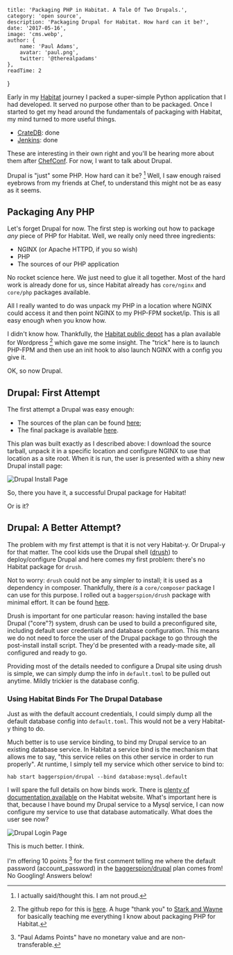 
    title: 'Packaging PHP in Habitat. A Tale Of Two Drupals.',
    category: 'open source',
    description: 'Packaging Drupal for Habitat. How hard can it be?',
    date: '2017-05-16',
    image: 'cms.webp',
    author: {
        name: 'Paul Adams',
        avatar: 'paul.png',
        twitter: '@therealpadams'
    },
    readTime: 2
}


Early in my [Habitat](https://habitat.sh) journey I packed a
super-simple Python application that I had developed. It served no
purpose other than to be packaged. Once I started to get my head
around the fundamentals of packaging with Habitat, my mind turned to
more useful things.

- [CrateDB](https://crate.io): done
- [Jenkins](https://jenkins.io): done

These are interesting in their own right and you'll be hearing more
about them after [ChefConf](https://chefconf.chef.io/2017/). For now,
I want to talk about Drupal.

Drupal is "just" some PHP. How hard can it be? [^1] Well, I
saw enough raised eyebrows from my friends at Chef, to understand this
might not be as easy as it seems.

## Packaging **Any** PHP

Let's forget Drupal for now. The first step is working out how to
package _any_ piece of PHP for Habitat. Well, we really only need
three ingredients:

- NGINX (or Apache HTTPD, if you so wish)
- PHP
- The sources of our PHP application

No rocket science here. We just need to glue it all together. Most of
the hard work is already done for us, since Habitat already has
`core/nginx` and `core/php` packages available.

All I really wanted to do was unpack my PHP in a location where NGINX
could access it and then point NGINX to my PHP-FPM socket/ip. This is
all easy enough when you know how.

I didn't know how. Thankfully, the [Habitat public
depot](https://app.habitat.sh) has a plan available for
Wordpress [^2] which gave me some insight. The "trick" here
is to launch PHP-FPM and then use an init hook to also launch NGINX
with a config you give it.

OK, so now Drupal.

## Drupal: First Attempt

The first attempt a Drupal was easy enough:

- The sources of the plan can be found [here](https://github.com/endocode/habitat-plans/tree/master/drupal);
- The final package is available [here](https://app.habitat.sh/#/pkgs/endocode/drupal/8.3.2/20170515200337).

This plan was built exactly as I described above: I download the
source tarball, unpack it in a specific location and configure NGINX
to use that location as a site root. When it is run, the user is
presented with a shiny new Drupal install page:

![Drupal Install Page](/assets/images/drupal-start.png)

So, there you have it, a successful Drupal package for Habitat!

Or is it?

## Drupal: A Better Attempt?

The problem with my first attempt is that it is not very Habitat-y. Or
Drupal-y for that matter. The cool kids use the Drupal shell
([drush](http://www.drush.org)) to deploy/configure Drupal and here
comes my first problem: there's no Habitat package for `drush`.

Not to worry: `drush` could not be any simpler to install; it is used
as a dependency in composer. Thankfully, there _is_ a `core/composer`
package I can use for this purpose. I rolled out a `baggerspion/drush`
package with minimal effort. It can be found [here](https://app.habitat.sh/#/pkgs/baggerspion/drush/8/20170515140815).

Drush is important for one particular reason: having installed the
base Drupal ("core"?) system, drush can be used to build a
preconfigured site, including default user credentials and database
configuration. This means we do not need to force the user of the
Drupal package to go through the post-install install script. They'd
be presented with a ready-made site, all configured and ready to go.

Providing most of the details needed to configure a Drupal site using
drush is simple, we can simply dump the info in `default.toml` to be
pulled out anytime. Mildly trickier is the database config.

### Using Habitat Binds For The Drupal Database

Just as with the default account credentials, I could simply dump all
the default database config into `default.toml`. This would not be a
very Habitat-y thing to do.

Much better is to use service binding, to bind my Drupal service to an
existing database service. In Habitat a service bind is the mechanism
that allows me to say, "this service relies on this other service in
order to run properly". At runtime, I simply tell my service which
other service to bind to:

`hab start baggerspion/drupal --bind database:mysql.default`

I will spare the full details on how binds work. There is [plenty of
documentation
available](https://www.habitat.sh/docs/run-packages-binding/) on the
Habitat website. What's important here is that, because I have bound
my Drupal service to a Mysql service, I can now configure my service
to use that database automatically. What does the user see now?

![Drupal Login Page](/assets/images/drupal-better.png)

This is much better. I think.

I'm offering 10 points [^3] for the first comment telling me where the
default password (account_password) in the
[baggerspion/drupal](https://app.habitat.sh/#/pkgs/baggerspion/drupal/8.3.2/20170516112409)
plan comes from! No Googling! Answers below!

[^1]: I actually said/thought this. I am not proud.
[^2]: The github repo for this is [here](https://github.com/starkandwayne/habitat-plans/tree/master/wordpress). A huge "thank you" to [Stark and Wayne](https://www.starkandwayne.com/) for basically teaching me everything I know about packaging PHP for Habitat.
[^3]: "Paul Adams Points" have no monetary value and are non-transferable.